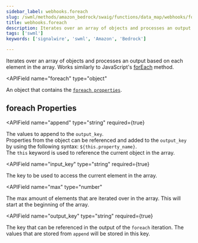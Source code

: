 ```yaml
---
sidebar_label: webhooks.foreach
slug: /swml/methods/amazon_bedrock/swaig/functions/data_map/webhooks/foreach
title: webhooks.foreach
description: Iterates over an array of objects and processes an output based on each element in the array.
tags: ['swml']
keywords: ['signalwire', 'swml', 'Amazon', 'Bedrock']

---
```



Iterates over an array of objects and processes an output based on each element in the array.
Works similarly to JavaScript's [forEach](https://www.w3schools.com/jsref/jsref_foreach.asp) method.

<APIField
  name="foreach"
  type="object"
>
  An object that contains the [`foreach properties`](#foreach-properties).
</APIField>


## **foreach Properties**

<APIField
  name="append"
  type="string"
  required={true}
>
  The values to append to the `output_key`.<br/>Properties from the object can be referenced and added to the `output_key` by using the following syntax: `${this.property_name}`.<br/>The `this` keyword is used to reference the current object in the array.
</APIField>

<APIField
  name="input_key"
  type="string"
  required={true}
>
  The key to be used to access the current element in the array.
</APIField>

<APIField
  name="max"
  type="number"
>
  The max amount of elements that are iterated over in the array. This will start at the beginning of the array.
</APIField>

<APIField
  name="output_key"
  type="string"
  required={true}
>
  The key that can be referenced in the output of the `foreach` iteration. The values that are stored from `append` will be stored in this key.
</APIField>
